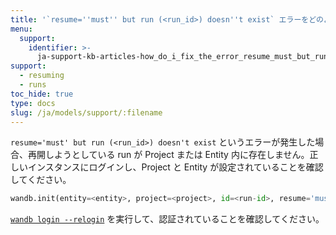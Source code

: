 ```yaml
---
title: '`resume=''must'' but run (<run_id>) doesn''t exist` エラーをどのように修正しますか？'
menu:
  support:
    identifier: >-
      ja-support-kb-articles-how_do_i_fix_the_error_resume_must_but_run_run_id_doesnt_exist
support:
  - resuming
  - runs
toc_hide: true
type: docs
slug: /ja/models/support/:filename
---
```

`resume='must' but run (<run_id>) doesn't exist` というエラーが発生した場合、再開しようとしている run が Project または Entity 内に存在しません。正しいインスタンスにログインし、Project と Entity が設定されていることを確認してください。

```python
wandb.init(entity=<entity>, project=<project>, id=<run-id>, resume='must')
```

[`wandb login --relogin`](/ja/models/ref/cli/wandb-login) を実行して、認証されていることを確認してください。